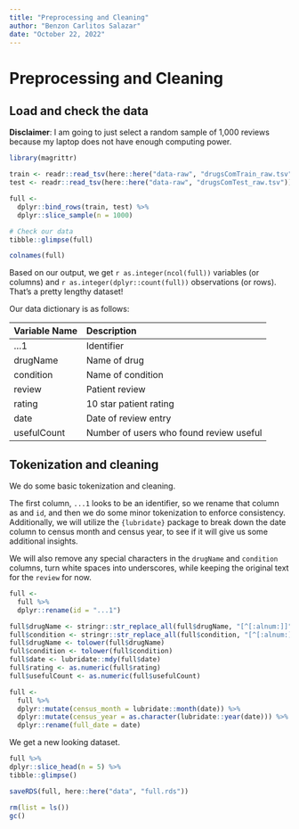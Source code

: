 ```yaml
---
title: "Preprocessing and Cleaning"
author: "Benzon Carlitos Salazar"
date: "October 22, 2022"
---
```


# Preprocessing and Cleaning

## Load and check the data


**Disclaimer**: I am going to just select a random sample of 1,000 reviews 
because my laptop does not have enough computing power.

```r
library(magrittr)

train <- readr::read_tsv(here::here("data-raw", "drugsComTrain_raw.tsv"))
test <- readr::read_tsv(here::here("data-raw", "drugsComTest_raw.tsv"))

full <- 
  dplyr::bind_rows(train, test) %>%
  dplyr::slice_sample(n = 1000)

# Check our data
tibble::glimpse(full)

colnames(full)
```

Based on our output, we get `r as.integer(ncol(full))` variables (or columns) 
and `r as.integer(dplyr::count(full))` observations (or rows). That's a pretty 
lengthy dataset!

Our data dictionary is as follows:

| Variable Name | Description                             |
|:------------- |:--------------------------------------- |
| ...1          | Identifier                              |
| drugName      | Name of drug                            | 
| condition     | Name of condition                       |
| review        | Patient review                          |
| rating        | 10 star patient rating                  |
| date          | Date of review entry                    |
| usefulCount   | Number of users who found review useful |

## Tokenization and cleaning

We do some basic tokenization and cleaning.

The first column, `...1` looks to be an identifier, so we rename that column as 
and `id`, and then we do some minor tokenization to enforce consistency. 
Additionally, we will utilize the `{lubridate}` package to break down the date 
column to census month and census year, to see if it will give us some additional 
insights.

We will also remove any special characters in the `drugName` and `condition` 
columns, turn white spaces into underscores, while keeping the original text for 
the `review` for now.

```r
full <-
  full %>%
  dplyr::rename(id = "...1")

full$drugName <- stringr::str_replace_all(full$drugName, "[^[:alnum:]]", "_")
full$condition <- stringr::str_replace_all(full$condition, "[^[:alnum:]]", "_")
full$drugName <- tolower(full$drugName)
full$condition <- tolower(full$condition)
full$date <- lubridate::mdy(full$date)
full$rating <- as.numeric(full$rating)
full$usefulCount <- as.numeric(full$usefulCount)

full <-
  full %>%
  dplyr::mutate(census_month = lubridate::month(date)) %>%
  dplyr::mutate(census_year = as.character(lubridate::year(date))) %>%
  dplyr::rename(full_date = date)
```

We get a new looking dataset.

```r
full %>%
dplyr::slice_head(n = 5) %>%
tibble::glimpse()
```

```r
saveRDS(full, here::here("data", "full.rds"))

rm(list = ls())
gc()
```
